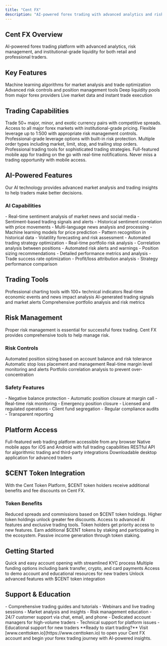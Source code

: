 ```yaml
---
title: "Cent FX"
description: "AI-powered forex trading with advanced analytics and risk management"
---
```


## Cent FX Overview

<Card title="Professional Forex Trading Platform" icon="chart" horizontal>
  AI-powered forex trading platform with advanced analytics, risk management,
  and institutional-grade liquidity for both retail and professional traders.
</Card>

## Key Features

<CardGroup cols={2}>
  <Card title="AI Analytics" icon="brain">
    Machine learning algorithms for market analysis and trade optimization
  </Card>
  <Card title="Risk Management" icon="shield">
    Advanced risk controls and position management tools
  </Card>
  <Card title="Institutional Liquidity" icon="chart">
    Deep liquidity pools from major forex providers
  </Card>
  <Card title="Real-time Data" icon="clock">
    Live market data and instant trade execution
  </Card>
</CardGroup>

## Trading Capabilities

<Steps>
  <Step title="Currency Pairs">
    Trade 50+ major, minor, and exotic currency pairs with competitive spreads.
    <Check>
      Access to all major forex markets with institutional-grade pricing.
    </Check>
  </Step>
  
  <Step title="Leverage Options">
  Flexible leverage up to 1:500 with appropriate risk management controls.
  <Check>
    Professional-grade leverage options with built-in risk protection.
  </Check>
  </Step>
  
  <Step title="Advanced Order Types">
  Multiple order types including market, limit, stop, and trailing stop orders.
  <Check>
    Professional trading tools for sophisticated trading strategies.
  </Check>
</Step>

  <Step title="Mobile Trading">
    Full-featured mobile app for trading on the go with real-time notifications.
    <Check>Never miss a trading opportunity with mobile access.</Check>
  </Step>
</Steps>

## AI-Powered Features

<Info>
  Our AI technology provides advanced market analysis and trading insights to
  help traders make better decisions.
</Info>

### AI Capabilities

<AccordionGroup>
  <Accordion title="Market Sentiment Analysis" icon="chart">
    - Real-time sentiment analysis of market news and social media -
    Sentiment-based trading signals and alerts - Historical sentiment
    correlation with price movements - Multi-language news analysis and
    processing
  </Accordion>
  
  <Accordion title="Predictive Analytics" icon="crystal-ball">
  - Machine learning models for price prediction - Pattern recognition in
  historical data - Volatility forecasting and risk assessment - Automated
  trading strategy optimization
  </Accordion>
  
  <Accordion title="Risk Assessment" icon="shield">
  - Real-time portfolio risk analysis - Correlation analysis between positions -
  Automated risk alerts and warnings - Position sizing recommendations
</Accordion>

  <Accordion title="Performance Analytics" icon="chart">
    - Detailed performance metrics and analysis - Trade success rate
    optimization - Profit/loss attribution analysis - Strategy performance
    comparison
  </Accordion>
</AccordionGroup>

## Trading Tools

<CardGroup cols={2}>
  <Card title="Advanced Charting" icon="chart">
    Professional charting tools with 100+ technical indicators
  </Card>
  <Card title="Economic Calendar" icon="calendar">
    Real-time economic events and news impact analysis
  </Card>
  <Card title="Trading Signals" icon="bell">
    AI-generated trading signals and market alerts
  </Card>
  <Card title="Portfolio Analytics" icon="chart">
    Comprehensive portfolio analysis and risk metrics
  </Card>
</CardGroup>

## Risk Management

<Warning>
  Proper risk management is essential for successful forex trading. Cent FX
  provides comprehensive tools to help manage risk.
</Warning>

### Risk Controls

<Columns cols={2}>
  <Card title="Position Sizing" icon="calculator">
    Automated position sizing based on account balance and risk tolerance
  </Card>
  <Card title="Stop Loss Orders" icon="hand">
    Automatic stop loss placement and management
  </Card>
  <Card title="Margin Monitoring" icon="exclamation">
    Real-time margin level monitoring and alerts
  </Card>
  <Card title="Correlation Analysis" icon="link">
    Portfolio correlation analysis to prevent over-concentration
  </Card>
</Columns>

### Safety Features

<AccordionGroup>
  <Accordion title="Account Protection" icon="shield">
    - Negative balance protection - Automatic position closure at margin call -
    Real-time risk monitoring - Emergency position closure
  </Accordion>

  <Accordion title="Regulatory Compliance" icon="scale">
    - Licensed and regulated operations - Client fund segregation - Regular
    compliance audits - Transparent reporting
  </Accordion>
</AccordionGroup>

## Platform Access

<CardGroup cols={2}>
  <Card title="Web Platform" icon="desktop">
    Full-featured web trading platform accessible from any browser
  </Card>
  <Card title="Mobile App" icon="mobile">
    Native mobile apps for iOS and Android with full trading capabilities
  </Card>
  <Card title="API Access" icon="code">
    RESTful API for algorithmic trading and third-party integrations
  </Card>
  <Card title="Desktop App" icon="laptop">
    Downloadable desktop application for advanced traders
  </Card>
</CardGroup>

## $CENT Token Integration

<Info>
  With the Cent Token Platform, $CENT token holders receive additional benefits
  and fee discounts on Cent FX.
</Info>

### Token Benefits

<Steps>
  <Step title="Fee Discounts">
    Reduced spreads and commissions based on $CENT token holdings.
    <Check>Higher token holdings unlock greater fee discounts.</Check>
  </Step>
  
  <Step title="Premium Features">
  Access to advanced AI features and exclusive trading tools.
  <Check>Token holders get priority access to new features.</Check>
</Step>

  <Step title="Staking Rewards">
    Earn additional $CENT tokens by staking and participating in the ecosystem.
    <Check>Passive income generation through token staking.</Check>
  </Step>
</Steps>

## Getting Started

<CardGroup cols={2}>
  <Card title="Open Account" icon="user-plus">
    Quick and easy account opening with streamlined KYC process
  </Card>
  <Card title="Fund Account" icon="credit-card">
    Multiple funding options including bank transfer, crypto, and card payments
  </Card>
  <Card title="Start Trading" icon="chart">
    Access to demo account and educational resources for new traders
  </Card>
  <Card title="Advanced Features" icon="gear">
    Unlock advanced features with $CENT token integration
  </Card>
</CardGroup>

## Support & Education

<AccordionGroup>
  <Accordion title="Trading Education" icon="graduation-cap">
    - Comprehensive trading guides and tutorials - Webinars and live trading
    sessions - Market analysis and insights - Risk management education
  </Accordion>

  <Accordion title="Customer Support" icon="headset">
    - 24/7 customer support via chat, email, and phone - Dedicated account
    managers for high-volume traders - Technical support for platform issues -
    Educational support for new traders
  </Accordion>
</AccordionGroup>

<Note>
  **Ready to start trading?** Visit [www.centtoken.io](https://www.centtoken.io)
  to open your Cent FX account and begin your forex trading journey with
  AI-powered insights.
</Note>
